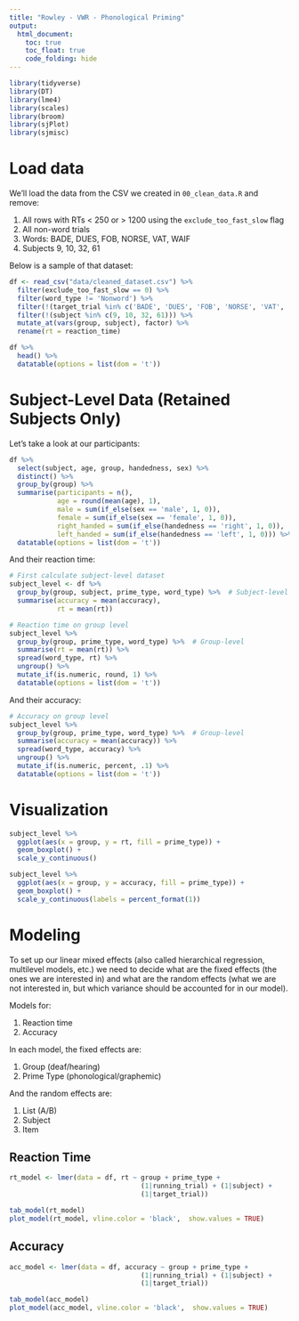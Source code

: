```yaml
---
title: "Rowley - VWR - Phonological Priming"
output: 
  html_document:
    toc: true
    toc_float: true
    code_folding: hide
---
```


```r
library(tidyverse)
library(DT)
library(lme4)
library(scales)
library(broom)
library(sjPlot)
library(sjmisc)
```


# Load data 
We'll load the data from the CSV we created in `00_clean_data.R` and remove:

1. All rows with RTs < 250 or > 1200 using the `exclude_too_fast_slow` flag
2. All non-word trials 
3. Words: BADE, DUES, FOB, NORSE, VAT, WAIF
4. Subjects 9, 10, 32, 61

Below is a sample of that dataset: 

```r
df <- read_csv("data/cleaned_dataset.csv") %>%
  filter(exclude_too_fast_slow == 0) %>%
  filter(word_type != 'Nonword') %>%
  filter(!(target_trial %in% c('BADE', 'DUES', 'FOB', 'NORSE', 'VAT', 'WAIF'))) %>%
  filter(!(subject %in% c(9, 10, 32, 61))) %>%
  mutate_at(vars(group, subject), factor) %>%
  rename(rt = reaction_time)

df %>%
  head() %>%
  datatable(options = list(dom = 't'))
```

# Subject-Level Data (Retained Subjects Only) 

Let's take a look at our participants:

```r
df %>%
  select(subject, age, group, handedness, sex) %>%
  distinct() %>%
  group_by(group) %>%
  summarise(participants = n(),
            age = round(mean(age), 1),
            male = sum(if_else(sex == 'male', 1, 0)),
            female = sum(if_else(sex == 'female', 1, 0)),
            right_handed = sum(if_else(handedness == 'right', 1, 0)),
            left_handed = sum(if_else(handedness == 'left', 1, 0))) %>%
  datatable(options = list(dom = 't'))
```

And their reaction time:

```r
# First calculate subject-level dataset 
subject_level <- df %>%
  group_by(group, subject, prime_type, word_type) %>%  # Subject-level
  summarise(accuracy = mean(accuracy),
            rt = mean(rt))

# Reaction time on group level
subject_level %>%
  group_by(group, prime_type, word_type) %>%  # Group-level
  summarise(rt = mean(rt)) %>%
  spread(word_type, rt) %>%
  ungroup() %>%
  mutate_if(is.numeric, round, 1) %>%
  datatable(options = list(dom = 't'))
```

And their accuracy: 

```r
# Accuracy on group level
subject_level %>%
  group_by(group, prime_type, word_type) %>%  # Group-level
  summarise(accuracy = mean(accuracy)) %>%
  spread(word_type, accuracy) %>%
  ungroup() %>%
  mutate_if(is.numeric, percent, .1) %>%
  datatable(options = list(dom = 't'))
```

# Visualization
```r
subject_level %>%
  ggplot(aes(x = group, y = rt, fill = prime_type)) +
  geom_boxplot() +
  scale_y_continuous()

subject_level %>%
  ggplot(aes(x = group, y = accuracy, fill = prime_type)) +
  geom_boxplot() +
  scale_y_continuous(labels = percent_format(1))
```

# Modeling 

To set up our linear mixed effects (also called hierarchical regression, multilevel models, etc.) we need to decide what are the fixed effects (the ones we are interested in) and what are the random effects (what we are not interested in, but which variance should be accounted for in our model).

Models for:

1. Reaction time
2. Accuracy

In each model, the fixed effects are:

1. Group (deaf/hearing)
2. Prime Type (phonological/graphemic)

And the random effects are:

1. List (A/B)
2. Subject
3. Item

## Reaction Time

```r
rt_model <- lmer(data = df, rt ~ group + prime_type + 
                                 (1|running_trial) + (1|subject) +
                                 (1|target_trial))

tab_model(rt_model)
plot_model(rt_model, vline.color = 'black',  show.values = TRUE)
```

## Accuracy

```r
acc_model <- lmer(data = df, accuracy ~ group + prime_type + 
                                 (1|running_trial) + (1|subject) +
                                 (1|target_trial))

tab_model(acc_model)
plot_model(acc_model, vline.color = 'black',  show.values = TRUE)
```

